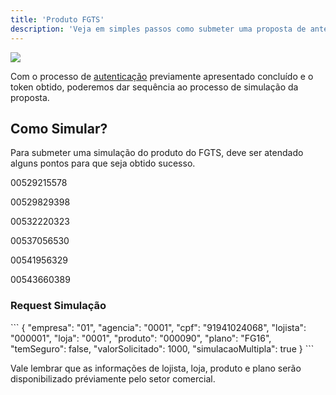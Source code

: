 ```yaml
---
title: 'Produto FGTS'
description: 'Veja em simples passos como submeter uma proposta de antecipação saque aniversário FGTS na Zema Financeira.'
---
```

<Frame caption="Fluxo completo Produto Antecipação saque-aniversário fgts">
<img src="/images/fgts.png" />
</Frame>

Com o processo de [autenticação](/api-reference/) previamente apresentado concluído e o token obtido, poderemos dar sequência ao processo de simulação da proposta.

## Como Simular?
Para submeter uma simulação do produto do FGTS, deve ser atendado alguns pontos para que seja obtido sucesso.

<Steps>
  <Step title="O cliente deve autorizar a Zema financeira a consultar o saldo disponível no FGTS">
    
  </Step>
  <Step title="No Ambiente de Homologação deve ser utilizado CPFs específicos de massa de teste.">
  <Accordion title="Massa de teste">
   00529215578

00529829398

00532220323

00537056530

00541956329

00543660389
</Accordion>
  </Step>
</Steps>

### Request Simulação
<ResponseField name="/api/simulacao/fgts" type="POST">
```
{
	"empresa": "01",
	"agencia": "0001",
	"cpf": "91941024068",
	"lojista": "000001",
	"loja": "0001",
	"produto": "000090",
	"plano": "FG16",
	"temSeguro": false,
	"valorSolicitado": 1000,
	"simulacaoMultipla": true
}
```
</ResponseField>

<Tip>Vale lembrar que as informações de lojista, loja, produto e plano serão disponibilizado préviamente pelo setor comercial.</Tip>


